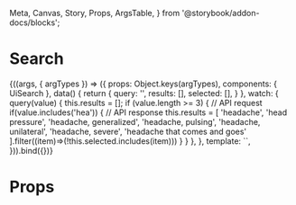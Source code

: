   Meta, Canvas, Story, Props, ArgsTable,
} from '@storybook/addon-docs/blocks';

<Meta
  title="Organisms/Search"
  component={UiSearch}
/>

# Search

<Canvas>
  <Story
    name="Common"
  >
    {((args, { argTypes }) => ({
      props: Object.keys(argTypes),
      components: { UiSearch },
      data() {
        return {
          query: '',
          results: [],
          selected: [],
        }
      },
      watch: {
        query(value) {
          this.results = [];
          if (value.length >= 3) {
            // API request
            if(value.includes('hea')) {
              // API response
              this.results = [
                'headache',
                'head pressure',
                'headache, generalized',
                'headache, pulsing',
                'headache, unilateral',
                'headache, severe',
                'headache that comes and goes'
              ].filter((item)=>(!this.selected.includes(item)))
            }
          }
        },
      },
      template: `<UiSearch
        v-model="query"
        v-model:selected="selected"
        :results="results"
        :inputAttrs="{
          placeholder: 'Search, e.g. headache'
        }"
        style="max-width: 404px"
      />`,
    })).bind({})}
  </Story>
</Canvas>

<ArgsTable story='Common' />

# Props

<Props of={UiSearch} />
